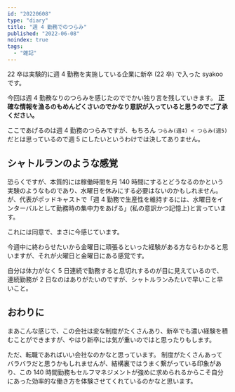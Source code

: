 ```yaml
---
id: "20220608"
type: "diary"
title: "週 4 勤務でのつらみ"
published: "2022-06-08"
noindex: true
tags:
  - "雑記"
---
```


22 卒は実験的に週 4 勤務を実施している企業に新卒 (22 卒) で入った syakoo です。

今回は週 4 勤務なりのつらみを感じたのででかい独り言を残していきます。
**正確な情報を漁るのもめんどくさいのでかなり意訳が入っていると思うのでご了承ください。**

ここであげるのは週 4 勤務のつらみですが、もちろん `つらみ(週4) < つらみ(週5)` だとは思っているので週 5 にしたいというわけでは決してありません。

## シャトルランのような感覚

恐らくですが、本質的には稼働時間を月 140 時間にするとどうなるのかという実験のようなものであり、水曜日を休みにする必要はないのかもしれません。
が、代表がポッドキャストで「週 4 勤務で生産性を維持するには、水曜日をインターバルとして勤務時の集中力をあげる」(私の意訳かつ記憶上)と言っています。

これには同意で、まさに今感じています。

今週中に終わらせたいから金曜日に頑張るといった経験がある方ならわかると思いますが、それが火曜日と金曜日にある感覚です。

自分は体力がなく 5 日連続で勤務すると息切れするのが目に見えているので、連続勤務が 2 日なのはありがたいのですが、シャトルランみたいで早いこと早いこと。

## おわりに

まあこんな感じで、この会社は変な制度がたくさんあり、新卒でも濃い経験を積むことができますが、やはり新卒には気が重いのではと思ったりもします。

ただ、転職であればいい会社なのかなと思っています。
制度がたくさんあってバラバラだと思うかもしれませんが、結構裏ではうまく繋がっている印象があり、この 140 時間勤務もセルフマネジメントが強めに求められるからこそ自分にあった効率的な働き方を体験させてくれているのかなと思います。
